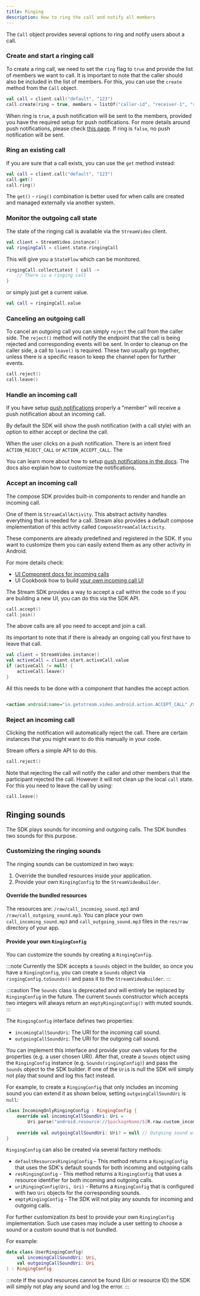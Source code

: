 ```yaml
---
title: Ringing
description: How to ring the call and notify all members
---
```


The `Call` object provides several options to ring and notify users about a call.

### Create and start a ringing call

To create a ring call, we need to set the `ring` flag to `true` and provide the list of members we
want to call. It is important to note that the caller should also be included in the list of
members.
For this, you can use the `create` method from the `Call` object.

```kotlin
val call = client.call("default", "123")
call.create(ring = true, members = listOf("caller-id", "receiver-1", "receiver-2"))
```

When ring is `true`, a push notification will be sent to the members, provided you have the required
setup for push notifications.
For more details around push notifications, please
check [this page](./02-push-notifications/01-overview.mdx).
If ring is `false`, no push notification will be sent.

### Ring an existing call

If you are sure that a call exists, you can use the `get` method instead:

```kotlin
val call = client.call("default", "123")
call.get()
call.ring()
```

The `get()` - `ring()` combination is better used for when calls are created and managed externally
via another system.

### Monitor the outgoing call state

The state of the ringing call is available via the `StreamVideo` client.

```kotlin
val client = StreamVideo.instance()
val ringingCall = client.state.ringingCall
```

This will give you a `StateFlow` which can be monitored.

```kotlin
ringingCall.collectLatest { call ->
    // There is a ringing call
}
```

or simply just get a current value.

```kotlin
val call = ringingCall.value
```

### Canceling an outgoing call

To cancel an outgoing call you can simply `reject` the call from the caller side.
The `reject()` method will notify the endpoint that the call is being rejected and corresponding
events will be sent. In order to cleanup on the caller side, a call to `leave()` is required.
These two usually go together, unless there is a specific reason to keep the channel open for
further
events.

```kotlin
call.reject()
call.leave()
```

### Handle an incoming call

If you have setup [push notifications](./02-push-notifications/01-overview.mdx) properly a "member"
will receive a push notification about an incoming call.

By default the SDK will show the push notification (with a call style) with an option to either
accept or decline the call.

When the user clicks on a push notification. There is an intent fired `ACTION_REJECT_CALL`
or `ACTION_ACCEPT_CALL`.
The

You can learn more about how to
setup [push notifications in the docs](./02-push-notifications/01-overview.mdx).
The docs also explain how to customize the notifications.

### Accept an incoming call

The compose SDK provides built-in components to render and handle an incoming call.

One of them is `StreamCallActivity`. This abstract activity handles everything that is needed for a
call.
Stream also provides a default compose implementation of this activity
called `ComposeStreamCallActivity`.

These components are already predefined and registered in the SDK. If you want to customize them you
can easily extend them as any other activity in Android.

For more details check:

* [UI Component docs for incoming calls](../04-ui-components/04-call/04-ringing-call.mdx)
* UI Cookbook how to
  build [your own incoming call UI](../05-ui-cookbook/05-incoming-and-outgoing-call.mdx)

The Stream SDK provides a way to accept a call within the code so if you are building a new UI, you
can do this via the SDK API.

```kotlin
call.accept()
call.join()
```

The above calls are all you need to accept and join a call.

Its important to note that if there is already an ongoing call you first have to leave that call.

```kotlin
val client = StreamVideo.instance()
val activeCall = client.start.activeCall.value
if (activeCall != null) {
    activeCall.leave()
}
```

All this needs to be done with a component that handles the accept action.

```xml

<action android:name="io.getstream.video.android.action.ACCEPT_CALL" />
```

### Reject an incoming call

Clicking the notification will automatically reject the call.
There are certain instances that you might want to do this manually in your code.

Stream offers a simple API to do this.

```kotlin
call.reject()
```

Note that rejecting the call will notify the caller and other members that the participant rejected
the call. However it will not clean up the local `call` state.
For this you need to leave the call by using:

```kotlin
call.leave()
```

## Ringing sounds

The SDK plays sounds for incoming and outgoing calls. The SDK bundles two sounds for this
purpose.

### Customizing the ringing sounds

The ringing sounds can be customized in two ways:
1. Override the bundled resources inside your application.
2. Provide your own `RingingConfig` to the `StreamVideoBuilder`.

#### Override the bundled resources

The resources are: `/raw/call_incoming_sound.mp3` and `/raw/call_outgoing_sound.mp3`.
You can place your own `call_incoming_sound.mp3` and `call_outgoing_sound.mp3` files in the `res/raw` directory of your app.

#### Provide your own `RingingConfig`

You can customize the sounds by creating a `RingingConfig`.

:::note
Currently the SDK accepts a `Sounds` object in the builder, so once you have a `RingingConfig`, you can
create a `Sounds` object via `ringingConfig.toSounds()` and pass it to the `StreamVideoBuilder`.
:::

:::caution
The `Sounds` class is deprecated and will entirely be replaced by `RingingConfig` in the future.
The current `Sounds` constructor which accepts two integers will always return an `emptyRingingConfig()`
with muted sounds.
:::

The `RingingConfig` interface defines two properties:

- `incomingCallSoundUri`: The URI for the incoming call sound.
- `outgoingCallSoundUri`: The URI for the outgoing call sound.

You can implement this interface and provide your own values for the properties (e.g. a user chosen
URI). After that, create a `Sounds` object using the `RingingConfig` instance (e.g. `Sounds(ringingConfig)`) and pass the `Sounds` object to the SDK builder.
If one of the `Uri`s is null the SDK will simply not play that sound and log this fact instead.

For example, to create a `RingingConfig` that only includes an incoming sound you can extend it as shown below, setting `outgoingCallSoundUri` is `null`:

```kotlin
class IncomingOnlyRingingConfig : RingingConfig {
    override val incomingCallSoundUri: Uri =
        Uri.parse("android.resource://$packageName/${R.raw.custom_incoming_sound}")
    
    override val outgoingCallSoundUri: Uri? = null // Outgoing sound will be muted
}
```

`RingingConfig` can also be created via several factory methods:

- `defaultResourcesRingingConfig` - This method returns a `RingingConfig` that uses the SDK's
  default sounds for both incoming and outgoing calls
- `resRingingConfig` - This method returns a `RingingConfig` that uses a resource identifier for both incoming and outgoing calls.
- `uriRingingConfig(Uri, Uri)` - Returns a `RingingConfig` that is configured with two `Uri` objects for the corresponding sounds.
- `emptyRingingConfig` - The SDK will not play any sounds for incoming and outgoing calls.

For further customization its best to provide your own `RingingConfig` implementation.
Such use cases may include a user setting to choose a sound or a custom sound that is not bundled.

For example:
```kotlin
data class UserRingingConfig(
    val incomingCallSoundUri: Uri,
    val outgoingCallSoundUri: Uri
) : RingingConfig
```

:::note
If the sound resources cannot be found (Uri or resource ID) the SDK will simply not play any sound and
log the error.
:::